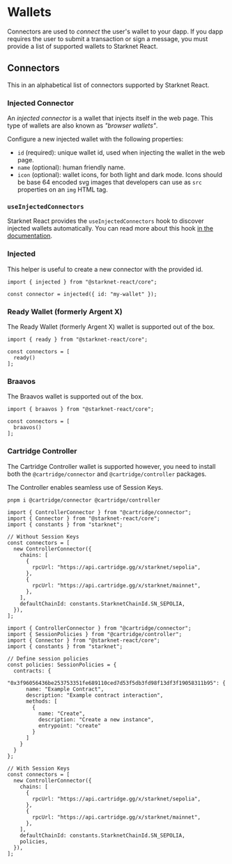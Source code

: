 # Wallets

Connectors are used to _connect_ the user's wallet to your dapp.
If you dapp requires the user to submit a transaction or sign a message,
you must provide a list of supported wallets to Starknet React.

## Connectors

This in an alphabetical list of connectors supported by Starknet React.

### Injected Connector

An _injected connector_ is a wallet that injects itself in the web page. This
type of wallets are also known as _"browser wallets"_.

Configure a new injected wallet with the following properties:

 - `id` (required): unique wallet id, used when injecting the wallet in the web page.
 - `name` (optional): human friendly name.
 - `icon` (optional): wallet icons, for both light and dark mode. Icons should be base 64
   encoded svg images that developers can use as `src` properties on an `img`
   HTML tag.

### `useInjectedConnectors`

Starknet React provides the `useInjectedConnectors` hook to discover injected
wallets automatically. You can read more about this hook [in the
documentation](/docs/hooks/use-injected-connectors).

### Injected

This helper is useful to create a new connector with the provided id.

```tsx twoslash
import { injected } from "@starknet-react/core";

const connector = injected({ id: "my-wallet" });
```

### Ready Wallet (formerly Argent X)

The Ready Wallet (formerly Argent X) wallet is supported out of the box.

```tsx twoslash
import { ready } from "@starknet-react/core";

const connectors = [
  ready()
];
```

### Braavos

The Braavos wallet is supported out of the box.

```tsx twoslash
import { braavos } from "@starknet-react/core";

const connectors = [
  braavos()
];
```

### Cartridge Controller

The Cartridge Controller wallet is supported however, you need to install both the
`@cartridge/connector` and `@cartridge/controller` packages.

The Controller enables seamless use of Session Keys.

```bash
pnpm i @cartridge/connector @cartridge/controller
```

```tsx twoslash
import { ControllerConnector } from "@cartridge/connector";
import { Connector } from "@starknet-react/core";
import { constants } from "starknet";

// Without Session Keys
const connectors = [
  new ControllerConnector({
    chains: [
      {
        rpcUrl: "https://api.cartridge.gg/x/starknet/sepolia",
      },
      {
        rpcUrl: "https://api.cartridge.gg/x/starknet/mainnet",
      },
    ],
    defaultChainId: constants.StarknetChainId.SN_SEPOLIA,
  }),
];
```


```tsx twoslash
import { ControllerConnector } from "@cartridge/connector";
import { SessionPolicies } from "@cartridge/controller";
import { Connector } from "@starknet-react/core";
import { constants } from "starknet";

// Define session policies
const policies: SessionPolicies = {
  contracts: {
    "0x3f96056436be253753351fe689110ced7d53f5db3fd98f13df3f19058311b95": {
      name: "Example Contract",
      description: "Example contract interaction",
      methods: [
        {
          name: "Create",
          description: "Create a new instance",
          entrypoint: "create"
        }
      ]
    }
  }
};

// With Session Keys
const connectors = [
  new ControllerConnector({
    chains: [
      {
        rpcUrl: "https://api.cartridge.gg/x/starknet/sepolia",
      },
      {
        rpcUrl: "https://api.cartridge.gg/x/starknet/mainnet",
      },
    ],
    defaultChainId: constants.StarknetChainId.SN_SEPOLIA,
    policies,
  }),
];
```
